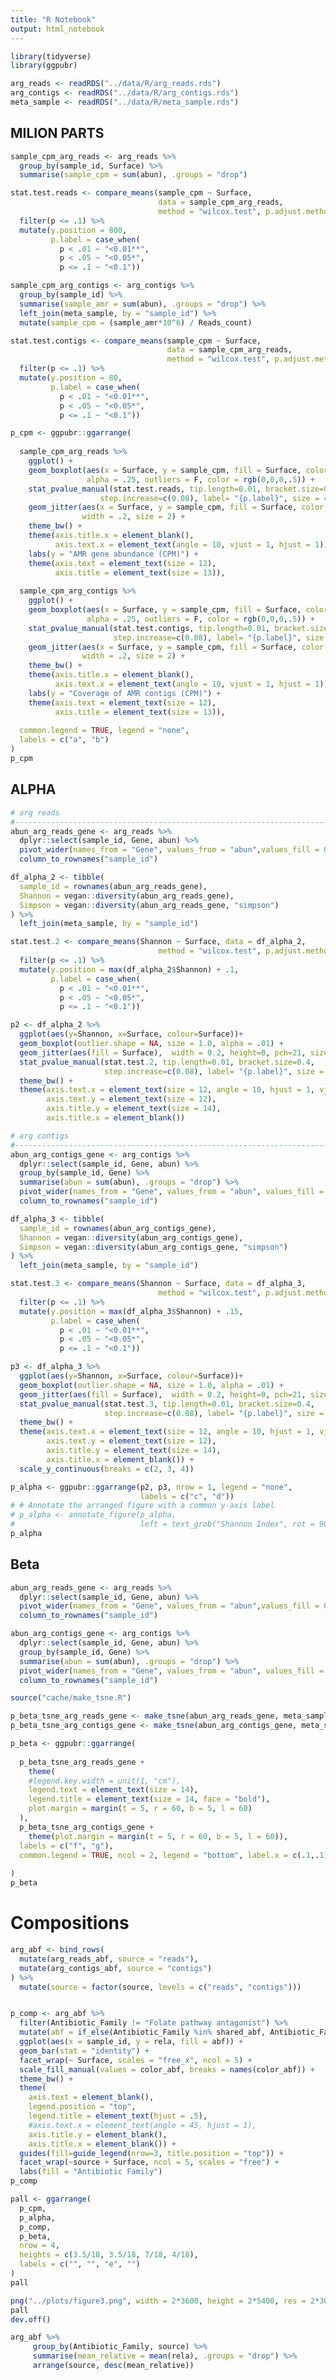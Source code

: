 ```yaml
---
title: "R Notebook"
output: html_notebook
---
```


```r
library(tidyverse)
library(ggpubr)
```

```r
arg_reads <- readRDS("../data/R/arg_reads.rds")
arg_contigs <- readRDS("../data/R/arg_contigs.rds")
meta_sample <- readRDS("../data/R/meta_sample.rds")
```

## MILION PARTS

```r
sample_cpm_arg_reads <- arg_reads %>%
  group_by(sample_id, Surface) %>%
  summarise(sample_cpm = sum(abun), .groups = "drop") 

stat.test.reads <- compare_means(sample_cpm ~ Surface, 
                                 data = sample_cpm_arg_reads,
                                 method = "wilcox.test", p.adjust.method = "none") %>%
  filter(p <= .1) %>%
  mutate(y.position = 800,
         p.label = case_when(
           p < .01 ~ "<0.01**",
           p < .05 ~ "<0.05*",
           p <= .1 ~ "<0.1"))

sample_cpm_arg_contigs <- arg_contigs %>%
  group_by(sample_id) %>%
  summarise(sample_amr = sum(abun), .groups = "drop") %>%
  left_join(meta_sample, by = "sample_id") %>%
  mutate(sample_cpm = (sample_amr*10^6) / Reads_count)

stat.test.contigs <- compare_means(sample_cpm ~ Surface, 
                                   data = sample_cpm_arg_reads,
                                   method = "wilcox.test", p.adjust.method = "none") %>%
  filter(p <= .1) %>%
  mutate(y.position = 80,
         p.label = case_when(
           p < .01 ~ "<0.01**",
           p < .05 ~ "<0.05*",
           p <= .1 ~ "<0.1"))
```


```r
p_cpm <- ggpubr::ggarrange(
  
  sample_cpm_arg_reads %>%
    ggplot() +
    geom_boxplot(aes(x = Surface, y = sample_cpm, fill = Surface, color = Surface),
                 alpha = .25, outliers = F, color = rgb(0,0,0,.5)) +
    stat_pvalue_manual(stat.test.reads, tip.length=0.01, bracket.size=0.4,
                    step.increase=c(0.08), label= "{p.label}", size = 4) +
    geom_jitter(aes(x = Surface, y = sample_cpm, fill = Surface, color = Surface),
                width = .2, size = 2) +
    theme_bw() +
    theme(axis.title.x = element_blank(),
          axis.text.x = element_text(angle = 10, vjust = 1, hjust = 1)) +
    labs(y = "AMR gene abundance (CPM)") +
    theme(axis.text = element_text(size = 12),
          axis.title = element_text(size = 13)),
  
  sample_cpm_arg_contigs %>%
    ggplot() +
    geom_boxplot(aes(x = Surface, y = sample_cpm, fill = Surface, color = Surface),
                 alpha = .25, outliers = F, color = rgb(0,0,0,.5)) +
    stat_pvalue_manual(stat.test.contigs, tip.length=0.01, bracket.size=0.4,
                       step.increase=c(0.08), label= "{p.label}", size = 4) +
    geom_jitter(aes(x = Surface, y = sample_cpm, fill = Surface, color = Surface),
                width = .2, size = 2) +
    theme_bw() +
    theme(axis.title.x = element_blank(),
          axis.text.x = element_text(angle = 10, vjust = 1, hjust = 1)) +
    labs(y = "Coverage of AMR contigs (CPM)") +
    theme(axis.text = element_text(size = 12),
          axis.title = element_text(size = 13)),
  
  common.legend = TRUE, legend = "none",
  labels = c("a", "b")
)
p_cpm
```

## ALPHA

```r
# arg reads
#------------------------------------------------------------------------------#
abun_arg_reads_gene <- arg_reads %>%
  dplyr::select(sample_id, Gene, abun) %>%
  pivot_wider(names_from = "Gene", values_from = "abun",values_fill = 0) %>%
  column_to_rownames("sample_id")

df_alpha_2 <- tibble(
  sample_id = rownames(abun_arg_reads_gene),
  Shannon = vegan::diversity(abun_arg_reads_gene),
  Simpson = vegan::diversity(abun_arg_reads_gene, "simpson")
) %>%
  left_join(meta_sample, by = "sample_id")

stat.test.2 <- compare_means(Shannon ~ Surface, data = df_alpha_2,
                                 method = "wilcox.test", p.adjust.method = "none") %>%
  filter(p <= .1) %>%
  mutate(y.position = max(df_alpha_2$Shannon) + .1,
         p.label = case_when(
           p < .01 ~ "<0.01**",
           p < .05 ~ "<0.05*",
           p <= .1 ~ "<0.1"))

p2 <- df_alpha_2 %>%
  ggplot(aes(y=Shannon, x=Surface, colour=Surface))+
  geom_boxplot(outlier.shape = NA, size = 1.0, alpha = .01) +
  geom_jitter(aes(fill = Surface),  width = 0.2, height=0, pch=21, size = 2.5) +
  stat_pvalue_manual(stat.test.2, tip.length=0.01, bracket.size=0.4,
                     step.increase=c(0.08), label= "{p.label}", size = 4) +
  theme_bw() +
  theme(axis.text.x = element_text(size = 12, angle = 10, hjust = 1, vjust = 1),
        axis.text.y = element_text(size = 12),
        axis.title.y = element_text(size = 14),
        axis.title.x = element_blank())

# arg contigs
#------------------------------------------------------------------------------#
abun_arg_contigs_gene <- arg_contigs %>%
  dplyr::select(sample_id, Gene, abun) %>%
  group_by(sample_id, Gene) %>%
  summarise(abun = sum(abun), .groups = "drop") %>%
  pivot_wider(names_from = "Gene", values_from = "abun", values_fill = 0) %>%
  column_to_rownames("sample_id")

df_alpha_3 <- tibble(
  sample_id = rownames(abun_arg_contigs_gene),
  Shannon = vegan::diversity(abun_arg_contigs_gene),
  Simpson = vegan::diversity(abun_arg_contigs_gene, "simpson")
) %>%
  left_join(meta_sample, by = "sample_id")

stat.test.3 <- compare_means(Shannon ~ Surface, data = df_alpha_3,
                                 method = "wilcox.test", p.adjust.method = "none") %>%
  filter(p <= .1) %>%
  mutate(y.position = max(df_alpha_3$Shannon) + .15,
         p.label = case_when(
           p < .01 ~ "<0.01**",
           p < .05 ~ "<0.05*",
           p <= .1 ~ "<0.1"))

p3 <- df_alpha_3 %>%
  ggplot(aes(y=Shannon, x=Surface, colour=Surface))+
  geom_boxplot(outlier.shape = NA, size = 1.0, alpha = .01) +
  geom_jitter(aes(fill = Surface),  width = 0.2, height=0, pch=21, size = 2.5) +
  stat_pvalue_manual(stat.test.3, tip.length=0.01, bracket.size=0.4,
                     step.increase=c(0.08), label= "{p.label}", size = 4) +
  theme_bw() +
  theme(axis.text.x = element_text(size = 12, angle = 10, hjust = 1, vjust = 1),
        axis.text.y = element_text(size = 12),
        axis.title.y = element_text(size = 14),
        axis.title.x = element_blank()) +
  scale_y_continuous(breaks = c(2, 3, 4))

p_alpha <- ggpubr::ggarrange(p2, p3, nrow = 1, legend = "none", 
                             labels = c("c", "d"))
# # Annotate the arranged figure with a common y-axis label
# p_alpha <- annotate_figure(p_alpha,
#                            left = text_grob("Shannon Index", rot = 90, vjust = 1, size = 14))
p_alpha
```


## Beta

```r
abun_arg_reads_gene <- arg_reads %>%
  dplyr::select(sample_id, Gene, abun) %>%
  pivot_wider(names_from = "Gene", values_from = "abun",values_fill = 0) %>%
  column_to_rownames("sample_id")

abun_arg_contigs_gene <- arg_contigs %>%
  dplyr::select(sample_id, Gene, abun) %>%
  group_by(sample_id, Gene) %>%
  summarise(abun = sum(abun), .groups = "drop") %>%
  pivot_wider(names_from = "Gene", values_from = "abun", values_fill = 0) %>%
  column_to_rownames("sample_id")

source("cache/make_tsne.R")
```


```r
p_beta_tsne_arg_reads_gene <- make_tsne(abun_arg_reads_gene, meta_sample)
p_beta_tsne_arg_contigs_gene <- make_tsne(abun_arg_contigs_gene, meta_sample)
```

```r
p_beta <- ggpubr::ggarrange(
  
  p_beta_tsne_arg_reads_gene + 
    theme(
    #legend.key.width = unit(1, "cm"), 
    legend.text = element_text(size = 14),
    legend.title = element_text(size = 14, face = "bold"),
    plot.margin = margin(t = 5, r = 60, b = 5, l = 60)
  ), 
  p_beta_tsne_arg_contigs_gene +
    theme(plot.margin = margin(t = 5, r = 60, b = 5, l = 60)),
  labels = c("f", "g"),
  common.legend = TRUE, ncol = 2, legend = "bottom", label.x = c(.1,.1)
  
)
p_beta
```


# Compositions

```r
arg_abf <- bind_rows(
  mutate(arg_reads_abf, source = "reads"),
  mutate(arg_contigs_abf, source = "contigs")
) %>%
  mutate(source = factor(source, levels = c("reads", "contigs")))


p_comp <- arg_abf %>%
  filter(Antibiotic_Family != "Folate pathway antagonist") %>%
  mutate(abf = if_else(Antibiotic_Family %in% shared_abf, Antibiotic_Family, "Others")) %>%
  ggplot(aes(x = sample_id, y = rela, fill = abf)) +
  geom_bar(stat = "identity") +
  facet_wrap(~ Surface, scales = "free_x", ncol = 5) +
  scale_fill_manual(values = color_abf, breaks = names(color_abf)) +
  theme_bw() +
  theme(
    axis.text = element_blank(),
    legend.position = "top",
    legend.title = element_text(hjust = .5),
    #axis.text.x = element_text(angle = 45, hjust = 1),
    axis.title.y = element_blank(),
    axis.title.x = element_blank()) +
  guides(fill=guide_legend(nrow=3, title.position = "top")) +
  facet_wrap(~source + Surface, ncol = 5, scales = "free") +
  labs(fill = "Antibiotic Family")
p_comp
```
```r
pall <- ggarrange(
  p_cpm,
  p_alpha,
  p_comp,
  p_beta,
  nrow = 4,
  heights = c(3.5/18, 3.5/18, 7/18, 4/18),
  labels = c("", "", "e", "")
)
pall
```

```r
png("../plots/figure3.png", width = 2*3600, height = 2*5400, res = 2*300)
pall
dev.off()
```




```r
arg_abf %>%
     group_by(Antibiotic_Family, source) %>%
     summarise(mean_relative = mean(rela), .groups = "drop") %>%
     arrange(source, desc(mean_relative))
```

